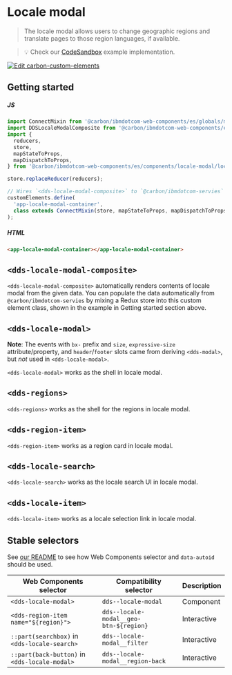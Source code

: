 
# Locale modal

> The locale modal allows users to change geographic regions and translate pages
> to those region languages, if available.

<Preview withToolbar>
  <Story id="components-locale-modal--default" height="600px" />
</Preview>

> 💡 Check our
> [CodeSandbox](https://githubbox.com/carbon-design-system/ibm-dotcom-library/tree/master/packages/web-components/examples/codesandbox/components/locale-modal)
> example implementation.

[![Edit carbon-custom-elements](https://codesandbox.io/static/img/play-codesandbox.svg)](https://githubbox.com/carbon-design-system/ibm-dotcom-library/tree/master/packages/web-components/examples/codesandbox/components/locale-modal)

## Getting started

##### JS

```javascript
import ConnectMixin from '@carbon/ibmdotcom-web-components/es/globals/mixins/connect';
import DDSLocaleModalComposite from '@carbon/ibmdotcom-web-components/es/components/locale-modal/locale-modal-composite';
import {
  reducers,
  store,
  mapStateToProps,
  mapDispatchToProps,
} from '@carbon/ibmdotcom-web-components/es/components/locale-modal/locale-modal-container';

store.replaceReducer(reducers);

// Wires `<dds-locale-modal-composite>` to `@carbon/ibmdotcom-servies` and creates `<app-locale-modal-container>`
customElements.define(
  'app-locale-modal-container',
  class extends ConnectMixin(store, mapStateToProps, mapDispatchToProps)(DDSLocaleModalComposite) {}
);
```

##### HTML

```html
<app-locale-modal-container></app-locale-modal-container>
```

## `<dds-locale-modal-composite>`

`<dds-locale-modal-composite>` automatically renders contents of locale modal from the given data.
You can populate the data automatically from `@carbon/ibmdotcom-servies` by mixing a Redux store into this custom element class, shown in the example in Getting started section above.

<Props of="dds-locale-modal-composite" />

## `<dds-locale-modal>`

**Note**: The events with `bx-` prefix and `size`, `expressive-size` attribute/property, and `header`/`footer` slots came from deriving `<dds-modal>`, but _not_ used in `<dds-locale-modal>`.

`<dds-locale-modal>` works as the shell in locale modal.

<Props of="dds-locale-modal" />

## `<dds-regions>`

`<dds-regions>` works as the shell for the regions in locale modal.

## `<dds-region-item>`

`<dds-region-item>` works as a region card in locale modal.

<Props of="dds-region-item" />

## `<dds-locale-search>`

`<dds-locale-search>` works as the locale search UI in locale modal.

<Props of="dds-locale-search" />

## `<dds-locale-item>`

`<dds-locale-item>` works as a locale selection link in locale modal.

<Props of="dds-region-item" />

## Stable selectors

See [our README](https://github.com/carbon-design-system/ibm-dotcom-library/tree/master/packages/web-components#stable-selectors-for-analytics-and-integratione2e-testing-in-web-components) to see how Web Components selector and `data-autoid` should be used.

| Web Components selector                       | Compatibility selector                 | Description |
| --------------------------------------------- | -------------------------------------- | ----------- |
| `<dds-locale-modal>`                          | `dds--locale-modal`                    | Component   |
| `<dds-region-item name="${region}">`          | `dds--locale-modal__geo-btn-${region}` | Interactive |
| `::part(searchbox)` in `<dds-locale-search>`  | `dds--locale-modal__filter`            | Interactive |
| `::part(back-button)` in `<dds-locale-modal>` | `dds--locale-modal__region-back`       | Interactive |

<Description markdown={corsproxy} />
<Description markdown={contributing} />
